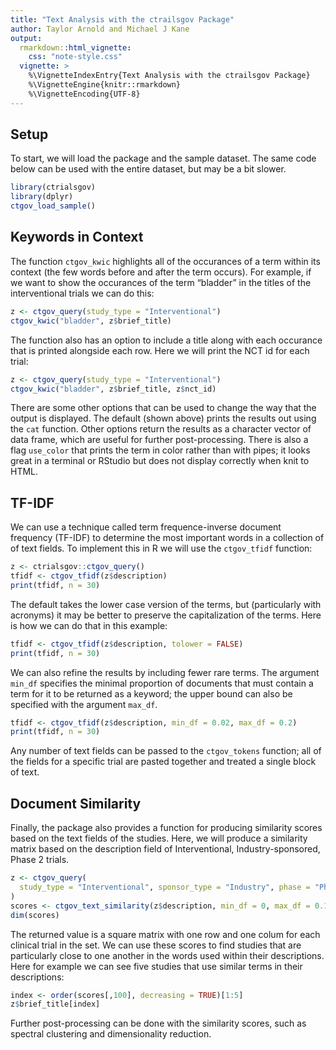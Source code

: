 ```yaml
---
title: "Text Analysis with the ctrailsgov Package"
author: Taylor Arnold and Michael J Kane
output:
  rmarkdown::html_vignette:
    css: "note-style.css"
  vignette: >
    %\VignetteIndexEntry{Text Analysis with the ctrailsgov Package}
    %\VignetteEngine{knitr::rmarkdown}
    %\VignetteEncoding{UTF-8}
---
```


## Setup

To start, we will load the package and the sample dataset. The same code below
can be used with the entire dataset, but may be a bit slower.

```r
library(ctrialsgov)
library(dplyr)
ctgov_load_sample()
```

## Keywords in Context

The function `ctgov_kwic` highlights all of the occurances of a term within
its context (the few words before and after the term occurs). For example, if
we want to show the occurances of the term "bladder" in the titles of the
interventional trials we can do this:

```r
z <- ctgov_query(study_type = "Interventional")
ctgov_kwic("bladder", z$brief_title)
```

The function also has an option to include a title along with each occurance
that is printed alongside each row. Here we will print the NCT id for each
trial:

```r
z <- ctgov_query(study_type = "Interventional")
ctgov_kwic("bladder", z$brief_title, z$nct_id)
```

There are some other options that can be used to change the way that the
output is displayed. The default (shown above) prints the results out using
the `cat` function. Other options return the results as a character vector of
data frame, which are useful for further post-processing. There is also a
flag `use_color` that prints the term in color rather than with pipes; it looks
great in a terminal or RStudio but does not display correctly when knit to
HTML.

## TF-IDF

We can use a technique called term frequence-inverse document frequency (TF-IDF)
to determine the most important words in a collection of of text fields. To
implement this in R we will use the `ctgov_tfidf` function:

```r
z <- ctrialsgov::ctgov_query()
tfidf <- ctgov_tfidf(z$description)
print(tfidf, n = 30)
```

The default takes the lower case version of the terms, but (particularly with
acronyms) it may be better to preserve the capitalization of the terms. Here is
how we can do that in this example:

```r
tfidf <- ctgov_tfidf(z$description, tolower = FALSE)
print(tfidf, n = 30)
```

We can also refine the results by including fewer rare terms. The argument
`min_df` specifies the minimal proportion of documents that must contain a term
for it to be returned as a keyword; the upper bound can also be specified
with the argument `max_df`.

```r
tfidf <- ctgov_tfidf(z$description, min_df = 0.02, max_df = 0.2)
print(tfidf, n = 30)
```

Any number of text fields can be passed to the `ctgov_tokens` function; all of
the fields for a specific trial are pasted together and treated a single block
of text.

## Document Similarity

Finally, the package also provides a function for producing similarity scores
based on the text fields of the studies. Here, we will produce a similarity
matrix based on the description field of Interventional, Industry-sponsored,
Phase 2 trials.

```r
z <- ctgov_query(
  study_type = "Interventional", sponsor_type = "Industry", phase = "Phase 2"
)
scores <- ctgov_text_similarity(z$description, min_df = 0, max_df = 0.1)
dim(scores)
```

The returned value is a square matrix with one row and one colum for each
clinical trial in the set. We can use these scores to find studies that are
particularly close to one another in the words used within their descriptions.
Here for example we can see five studies that use similar terms in their
descriptions:

```r
index <- order(scores[,100], decreasing = TRUE)[1:5]
z$brief_title[index]
```

Further post-processing can be done with the similarity scores, such as spectral
clustering and dimensionality reduction.
